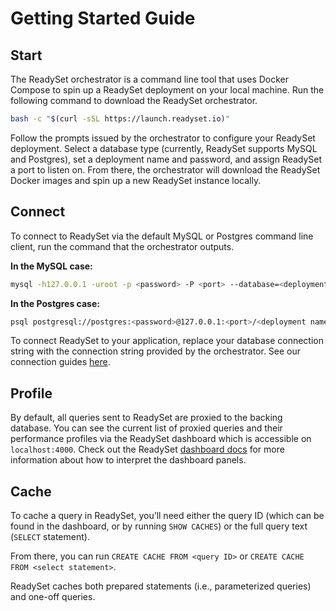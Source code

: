 # Getting Started Guide


## Start
The ReadySet orchestrator is a command line tool that uses Docker Compose to spin up a ReadySet deployment on your local machine.
Run the following command to download the ReadySet orchestrator.

```sh
bash -c "$(curl -sSL https://launch.readyset.io)"
```

Follow the prompts issued by the orchestrator to configure your ReadySet deployment.
Select a database type (currently, ReadySet supports MySQL and Postgres), set a deployment name and password, and assign ReadySet a port to listen on.
From there, the orchestrator will download the ReadySet Docker images and spin up a new ReadySet instance locally.

## Connect

To connect to ReadySet via the default MySQL or Postgres command line client, run the command that the orchestrator outputs.

 **In the MySQL case:**

```sh
mysql -h127.0.0.1 -uroot -p <password> -P <port> --database=<deployment name>
```

**In the Postgres case:**
```sh
psql postgresql://postgres:<password>@127.0.0.1:<port>/<deployment name>
```

To connect ReadySet to your application, replace your database connection string with the connection string provided by the orchestrator.
See our connection guides [here](/connecting).

## Profile
By default, all queries sent to ReadySet are proxied to the backing database. You can see the current list of proxied queries and
their performance profiles via the ReadySet dashboard which is accessible on `localhost:4000`.
Check out the ReadySet [dashboard docs](/using/dashboard) for
more information about how to interpret the dashboard panels.


## Cache
To cache a query in ReadySet, you’ll need either the query ID (which can be found in the dashboard, or by running `SHOW CACHES`) or the full query text (`SELECT` statement).

From there, you can run `CREATE CACHE FROM <query ID>` or `CREATE CACHE FROM <select statement>`.

ReadySet caches both prepared statements (i.e., parameterized queries) and one-off queries.
